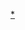 {{Catnav|頁面分類|人类社会|文化|电视剧|各國電視劇|韓國電視劇|MBC連續劇}}
{{Catnav|頁面分類|...|电视节目|电视剧|各國電視劇|韓國電視劇|MBC連續劇}}
{{Catnav|頁面分類|...|电视|电视节目|韓國电视节目|韓國電視劇| MBC連續劇}}
{{Catnav|頁面分類|...|各國電視|韓國電視|韓國电视节目|韓國電視劇|MBC連續劇}}
{{Catnav|頁面分類|...|电视|各國電視|各國電視劇|韓國電視劇|MBC連續劇}}

{{catmore|MBC週末特別計劃連續劇}}

[[Category:MBC電視劇|*]]